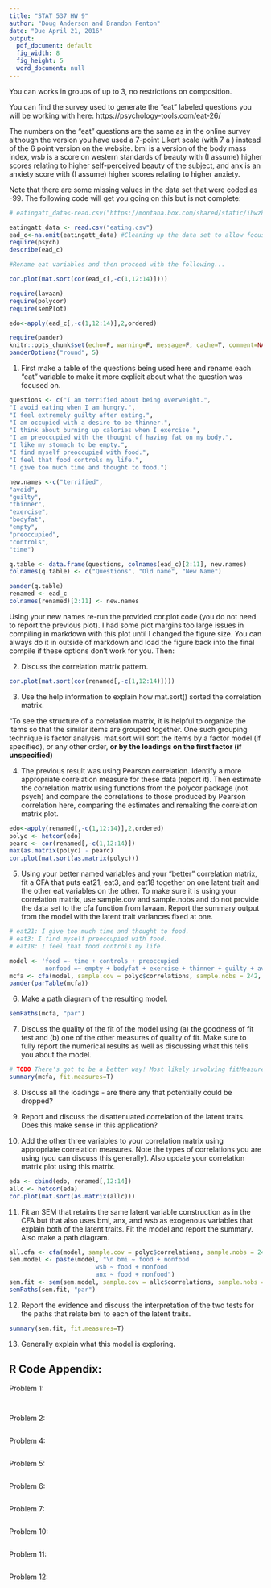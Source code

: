 ```yaml
---
title: "STAT 537 HW 9"
author: "Doug Anderson and Brandon Fenton"
date: "Due April 21, 2016"
output:
  pdf_document: default
  fig_width: 8
  fig_height: 5
  word_document: null
---
```


You can works in groups of up to 3, no restrictions on composition.

You can find the survey used to generate the "eat" labeled questions you will be working with here: https://psychology-tools.com/eat-26/

The numbers on the "eat" questions are the same as in the online survey although the version you have used a 7-point Likert scale (with 7 a ) instead of the 6 point version on the website. bmi is a version of the body mass index, wsb is a score on western standards of beauty with (I assume) higher scores relating to higher self-perceived beauty of the subject, and anx is an anxiety score with (I assume) higher scores relating to higher anxiety.

Note that there are some missing values in the data set that were coded as -99. The following code will get you going on this but is not complete:

```r
# eatingatt_data<-read.csv("https://montana.box.com/shared/static/ihwz8fjd024a5e8zuxzwgs90q2zhxpmc.csv",na.strings=-99)

eatingatt_data <- read.csv("eating.csv")
ead_c<-na.omit(eatingatt_data) #Cleaning up the data set to allow focus on other aspects - could retain nearly 60 partial observations 
require(psych)
describe(ead_c)

#Rename eat variables and then proceed with the following...

cor.plot(mat.sort(cor(ead_c[,-c(1,12:14)])))

require(lavaan)
require(polycor)
require(semPlot)

edo<-apply(ead_c[,-c(1,12:14)],2,ordered)

require(pander)
knitr::opts_chunk$set(echo=F, warning=F, message=F, cache=T, comment=NA, size="footnotesize", fig.width=6, fig.height=4, fig.align="center", dev="pdf", dev.args=list(pointsize=8))
panderOptions("round", 5)


```

1) First make a table of the questions being used here and rename each "eat" variable to make it more explicit about what the question was focused on. 

```r
questions <- c("I am terrified about being overweight.",
"I avoid eating when I am hungry.",
"I feel extremely guilty after eating.",
"I am occupied with a desire to be thinner.",
"I think about burning up calories when I exercise.",
"I am preoccupied with the thought of having fat on my body.",
"I like my stomach to be empty.",
"I find myself preoccupied with food.",
"I feel that food controls my life.",
"I give too much time and thought to food.")

new.names <-c("terrified",
"avoid",
"guilty",
"thinner",
"exercise",
"bodyfat",
"empty",
"preoccupied",
"controls",
"time")

q.table <- data.frame(questions, colnames(ead_c)[2:11], new.names)
colnames(q.table) <- c("Questions", "Old name", "New Name")

pander(q.table)
renamed <- ead_c
colnames(renamed)[2:11] <- new.names
```


Using your new names re-run the provided cor.plot code (you do not need to report the previous plot). I had some plot margins too large issues in compiling in markdown with this plot until I changed the figure size. You can always do it in outside of markdown and load the figure back into the final compile if these options don't work for you. Then: 

2) Discuss the correlation matrix pattern.

```r
cor.plot(mat.sort(cor(renamed[,-c(1,12:14)])))
```

3) Use the help information to explain how mat.sort() sorted the correlation matrix.

"To see the structure of a correlation matrix, it is helpful to organize the items so that the similar items are grouped together. One such grouping technique is factor analysis. mat.sort will sort the items by a factor model (if specified), or any other order, __or by the loadings on the first factor (if unspecified)__

4) The previous result was using Pearson correlation. Identify a more appropriate correlation measure for these data (report it). Then estimate the correlation matrix using functions from the polycor package (not psych) and compare the correlations to those produced by Pearson correlation here, comparing the estimates and remaking the correlation matrix plot.

```r
edo<-apply(renamed[,-c(1,12:14)],2,ordered)
polyc <- hetcor(edo)
pearc <- cor(renamed[,-c(1,12:14)])
max(as.matrix(polyc) - pearc)
cor.plot(mat.sort(as.matrix(polyc)))
```

5) Using your better named variables and your "better" correlation matrix, fit a CFA that puts eat21, eat3, and eat18 together on one latent trait and the other eat variables on the other. To make sure it is using your correlation matrix, use sample.cov and sample.nobs and do not provide the data set to the cfa function from lavaan. Report the summary output from the model with the latent trait variances fixed at one.

```r
# eat21: I give too much time and thought to food.
# eat3: I find myself preoccupied with food.
# eat18: I feel that food controls my life.

model <- 'food =~ time + controls + preoccupied
          nonfood =~ empty + bodyfat + exercise + thinner + guilty + avoid + terrified'
mcfa <- cfa(model, sample.cov = polyc$correlations, sample.nobs = 242, std.lv = T)
pander(parTable(mcfa))
```

6) Make a path diagram of the resulting model.

```r
semPaths(mcfa, "par")
```

7) Discuss the quality of the fit of the model using (a) the goodness of fit test and (b) one of the other measures of quality of fit. Make sure to fully report the numerical results as well as discussing what this tells you about the model.

```r
# TODO There's got to be a better way! Most likely involving fitMeasures() 
summary(mcfa, fit.measures=T)
```

8) Discuss all the loadings - are there any that potentially could be dropped? 

9) Report and discuss the disattenuated correlation of the latent traits. Does this make sense in this application?

10) Add the other three variables to your correlation matrix using appropriate correlation measures. Note the types of correlations you are using (you can discuss this generally). Also update your correlation matrix plot using this matrix.

```r
eda <- cbind(edo, renamed[,12:14])
allc <- hetcor(eda)
cor.plot(mat.sort(as.matrix(allc)))
```

11) Fit an SEM that retains the same latent variable construction as in the CFA but that also uses bmi, anx, and wsb as exogenous variables that explain both of the latent traits. Fit the model and report the summary. Also make a path diagram.

```r
all.cfa <- cfa(model, sample.cov = polyc$correlations, sample.nobs = 242)
sem.model <- paste(model, "\n bmi ~ food + nonfood
                        wsb ~ food + nonfood
                        anx ~ food + nonfood")
sem.fit <- sem(sem.model, sample.cov = allc$correlations, sample.nobs = 242, std.lv=T)
semPaths(sem.fit, "par")
```

12) Report the evidence and discuss the interpretation of the two tests for the paths that relate bmi to each of the latent traits. 

```r
summary(sem.fit, fit.measures=T)
```

13) Generally explain what this model is exploring.


## R Code Appendix:
Problem 1:
```r
```

```r
```

Problem 2:
```r
```

\pagebreak
Problem 4:
```r
```

Problem 5:
```r
```

Problem 6:
```r
```

Problem 7:
```r
```

Problem 10:
```r
```

Problem 11:
```r
```

Problem 12:
```r
```
